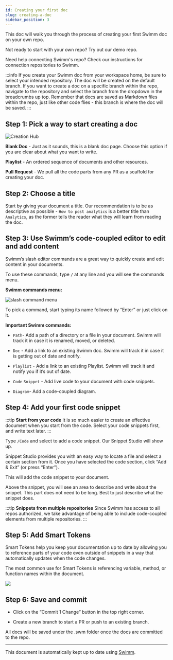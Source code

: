 ```yaml
---
id: Creating your first doc
slug: creating-a-doc
sidebar_position: 3
---
```



This doc will walk you through the process of creating your first Swimm doc on your own repo.

Not ready to start with your own repo? Try out our <Link to="/getting-started-guide/demo-repo">demo repo</Link>.

Need help connecting Swimm's repo? Check our <Link to="/getting-started-guide/connecting-repositories-to-Swimm">instructions for connection repositories to Swimm</Link>.

:::info
If you create your Swimm doc from your workspace home, be sure to select your intended repository. The doc will be created on the default branch. If you want to create a doc on a specific branch within the repo, navigate to the repository and select the branch from the dropdown in the breadcrumbs up top. Remember that docs are saved as Markdown files within the repo, just like other code flies - this branch is where the doc will be saved.
:::

<ReactPlayer url="https://www.youtube.com/watch?v=JtJ4sgc-EVg" />

## Step 1: Pick a way to start creating a doc

![Creation Hub](../../static/img/create_first_doc.png)

**Blank Doc** - Just as it sounds, this is a blank doc page. Choose this option if you are clear about what you want to write.

**Playlist** - An ordered sequence of documents and other resources.

<!-- vale Swimm.WordList = NO -->
**Pull Request** - We pull all the code parts from any PR as a scaffold for creating your doc.
<!-- vale Swimm.WordList = YES -->


## Step 2: Choose a title
Start by giving your document a title. Our recommendation is to be as descriptive as possible - `How to post analytics` is a better title than `Analytics`, as the former tells the reader what they will learn from reading the doc.

## Step 3: Use Swimm’s code-coupled editor to edit and add content

Swimm’s slash editor commands are a great way to quickly create and edit content in your documents.

<ReactPlayer url="https://www.youtube.com/watch?v=RVo1YPqElJg" />


To use these commands, type `/` at any line and you will see the commands menu.

**Swimm commands menu:**

![slash command menu](../../static/img/slash-command-menu.png)

To pick a command, start typing its name followed by “Enter” or just click on it.

**Important Swimm commands:**

*   `Path`\- Add a path of a directory or a file in your document. Swimm will track it in case it is renamed, moved, or deleted.
    
*   `Doc` - Add a link to an existing Swimm doc. Swimm will track it in case it is getting out of date and notify.
    
*   `Playlist` - Add a link to an existing Playlist. Swimm will track it and notify you if it’s out of date.
    
*   `Code` `Snippet` - Add live code to your document with code snippets.
    
*   `Diagram`\- Add a code-coupled diagram.


## Step 4: Add your first code snippet

:::tip **Start from your code**
It is so much easier to create an effective document when you start from the code.
Select your code snippets first, and write text later.
:::

Type `/Code` and select to add a code snippet. Our Snippet Studio will show up.


Snippet Studio provides you with an easy way to locate a file and select a certain section from it. Once you have selected the code section, click “Add & Exit” (or press “Enter”).


This will add the code snippet to your document.

Above the snippet, you will see an area to describe and write about the snippet. This part does not need to be long. Best to just describe what the snippet does.

:::tip **Snippets from multiple repositories**
Since Swimm has access to all repos authorized, we take advantage of being able to include code-coupled elements from multiple repositories. 
:::

## Step 5: Add Smart Tokens

Smart Tokens help you keep your documentation up to date by allowing you to reference parts of your code even outside of snippets in a way that automatically updates when the code changes.

The most common use for Smart Tokens is referencing variable, method, or function names within the document.

![](../../static/img/smart-token.png)

## Step 6: Save and commit

*   Click on the “Commit 1 Change” button in the top right corner.
    
*   Create a new branch to start a PR or push to an existing branch.


All docs will be saved under the .swm folder once the docs are committed to the repo.

---
This document is automatically kept up to date using [Swimm](https://swimm.io).
